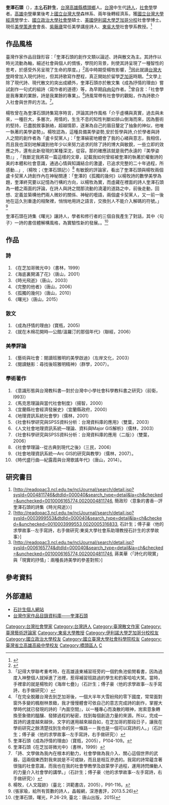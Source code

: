 {{refimprove|time=2015-04-08T10:02:12+00:00}}
'''奎澤石頭'''（{{bd|1962年}}），[[本名|本名]]'''石計生'''，[[台灣|台灣]][[高雄縣|高雄縣]][[橋頭區|橋頭鄉]]人。[[台灣|台灣]]中生代[[詩人|詩人]]，[[社會學|社會學]]學者。[[高雄中學|高雄中學]]畢業後考上[[國立台灣大學|國立台灣大學]]森林系、兩年後轉經濟系，獲[[國立台灣大學|國立台灣大學]][[經濟學|經濟學]]學士、[[國立政治大學|國立政治大學]][[社會學|社會學]]碩士、[[美國|美國]][[伊利諾大學芝加哥分校|伊利諾大學芝加哥分校]]社會學博士。現任[[美學策進會|美學策進會]]會長、[[紫藤廬|紫藤廬]]常任美學講座詩人、[[東吳大學|東吳大學]]社會學系教授。<ref>{{Cite web |url=http://blog.yam.com/tsbooks/article/36791589 |title=唐山書店-「孤獨的幾何 奎澤石頭詩集」作者介紹 |access-date=2015-04-08 |archive-date=2017-02-08 |archive-url=https://web.archive.org/web/20170208035549/http://blog.yam.com/tsbooks/article/36791589 |dead-url=yes }}</ref>

==作品風格==
臺灣作家作品目錄形容：「奎澤石頭的創作文類以論述、詩與散文為主。其詩作以時光流動為軸，細述社會與個人的惆悵，學院的背景，則使其詩呈現了一種智性的思考，於感受外另呈現了生命的厚度。」<ref>{{Cite web |url=http://www3.nmtl.gov.tw/writer2/writer_detail.php?id=921 |title=奎澤石頭 - 2007台灣作家作品目錄 |access-date=2015-04-08 |archive-date=2018-11-18 |archive-url=https://web.archive.org/web/20181118201819/http://www3.nmtl.gov.tw/Writer2/writer_detail.php?id=921 |dead-url=no }}</ref>高中時期受楊牧影響，<ref>「記得大學聯考重考時，在高雄遠東補習班旁的一個釣魚池偷閒看書，因為過度入神整個人就掉進了池裡，惹得補習班路過的學生和釣客哈哈大笑。當時，手裡拿的就是楊牧的《海岸七疊》」（石計生；傅子豪〈他的求學故事--左手寫詩，右手做研究〉）</ref>因此就讀[[台灣大學|台灣大學]]時曾加入現代詩社，但其詩歌寫作歷程，真正開始於留學[[芝加哥|芝加哥]]時期。<ref>「在完全脫離台灣去到芝加哥後，一個大半年大雪紛飛的零下國度，常常面對窗外多變的楓樹林景緻，我才慢慢體會可依自己的意志完成詩的創作，掌握大學時代就已發現的詩的『內面空間』，以一種專心而渙散的眼神，耑索意象轉換至象徵的醞釀、發酵過程的秘密，找到每個創造力量的來源。所以，完成一首詩的速度越來越快，文字的運用越來越自如，在芝加哥的那段日子，讓我在學術研究之餘清楚找到生命的另一條路－－我也是一個可以寫詩的人。」（石計生；傅子豪〈他的求學故事--左手寫詩，右手做研究〉）</ref>文學上除了現代詩、現代散文的突出成績外，奎澤石頭亦於散文集《成為抒情的理由》嘗試創作一句式的組詩〈寫作者的道德〉等，為早期[[自由句|自由句]]作者。<ref>奎澤石頭《成為抒情的理由》（寶瓶，2005），P104-109。</ref>曾自言：「社會學是我專業的業餘，詩是我業餘的專業」。<ref>奎澤石頭《在芝加哥微光中》（書林，1999）</ref>詩風常帶有社會學的觀點，作為詩歌介入社會與世界的方法。<ref>「詩、文學做為我內在根本的動力，社會學做為我介入、關心這個世界的武器，這兩個東西對我來說是不可或缺，而且是相互滲透的。我寫的詩常蘊含著很強的社會意識，而我也在我的社會學教學及啟蒙學子過程，運用詩閃爍動人的力量介入社會學的講學。」（石計生；傅子豪〈他的求學故事--左手寫詩，右手做研究〉）</ref>。

楊牧曾在為奎澤石頭詩集寫序時言，評論其詩作風格「介乎虛構與真實，過去與未來，一種巨大，多層次，用情的，生生不息的知性判斷如排山倒海而來，因為藝術的堅持，已盡脫敘事脈絡，超越情節，逐漸為自己的眉目釐定了抽象的神似，他唯一執著的美學姿勢」。楊牧認為，這種具備美學姿勢,安於哲學與詩,介於學者與詩人之間的創作者為「盧卡契黨人」：「奎澤縝密地體會了我的心緒與意志，我相信，而且我也深刻地解識到他年少以來努力追求的除了詩的博大與敏銳，一些立即的效應之外，還有此新發現的某種深沈，從容。那的確應該就是我們永遠的『美學姿勢』」,「我斷定我將寫一篇這樣的文章，記載我如何曾經被奎澤的執著於權衡詩的美的本體和社會意識，通過心情與知識結合的激盪，已追求完整的二十年過程，所感動...」,（楊牧；〈奎澤石頭記〉）<ref>楊牧，《人文蹤跡》（臺北：洪範書店，2005），P91-116。</ref> 有敏銳的評論家，看出了奎澤石頭與楊牧兩個盧卡契黨人詩創作內在神秘關連：「奎澤的《孤獨的幾何》以楊牧詩的數學美學為題，奎澤終究要以記憶為行構的方向，以楊牧為實，而虛藏在裡面的詩人奎澤石頭為一體之兩面的評論，在詩人與詩之間那流動的澆灌的道路之中，前後走動，回想、定義並築構他們兩人微妙的關係、神秘的囈語，兩個盧卡契黨人，又一前一後地在這久別重逢的相聚裡，悄悄地用詩之語言，交換別人不能介入解碼的符號。」<ref>(張家瑜，給所有質數的詩人，晶報網，深港書評，2013.5.26)</ref> 

奎澤石頭在詩集《曙光》讓詩人，學者和修行者的三個自我產生了對話，其中〈句子〉一詩的書信體解構風格，為實驗性新的發展。。<ref>(奎澤石頭，曙光，P.26-29, 臺北：唐山出版，2015)</ref>

==作品==
===詩===
#《在芝加哥微光中》（書林，1999）
#《海底裏開滿了花》（唐山，2001）
#《時光飛逝》（唐山，2003）
#《完整的他者》（唐山，2006）
#《孤獨的幾何》（唐山，2010）
#《曙光》（唐山，2015）

===散文===
#《成為抒情的理由》(寶瓶，2005)
#《就在木棉花開時—公館/溫羅汀的那個年代》（聯經，2006）
===美學評論===
#《藝術與社會：閱讀班雅明的美學啟迪》（左岸文化，2003）
#《閱讀魅影：尋找後班雅明精神》（群學，2007）。
===學術著作===
#《意識形態與台灣教科書—對於台灣中小學社會科學教科書之研究》（前衛，l993)）
#《馬克思理論與當代社會制度》（揚智，2000）
#《宜蘭縣社會經濟發展史》（宜蘭縣政府，2000）
#《地理資訊系統社會學》（儒林，2001）
#《社會科學研究與SPSS資料分析：台灣資料庫的應用》（雙葉，2003）
#《人文社會地理資訊系統—理論、資料與Major GIS解析》（儒林，2003）
#《社會科學研究與SPSS資料分析：台灣資料庫的應用（二版）》（雙葉，2006）
#《社會學理論--從古典到現代之後》（三民，2006）
#《社會地理資訊系統—Arc GIS的研究與教學》（儒林，2007）。
#《時代盛行曲—紀露霞與台灣歌謠年代》（唐山，2014）。

==研究書目==
#[http://readopac3.ncl.edu.tw/nclJournal/search/detail.jsp?sysId=0004811746&dtdId=000040&search_type=detail&la=ch&checked=&unchecked=0010006165774,0020004811746,  簡政珍〈意象的書香--評奎澤石頭的詩集《時光飛逝》〉] {{Wayback|url=http://readopac3.ncl.edu.tw/nclJournal/search/detail.jsp?sysId=0004811746&dtdId=000040&search_type=detail&la=ch&checked=&unchecked=0010006165774,0020004811746, |date=20190811052137 }}
#[http://readopac3.ncl.edu.tw/nclJournal/search/detail.jsp?sysId=0003999553&dtdId=000040&search_type=detail&la=ch&checked=&unchecked=0010003999553,0020005316833, 石計生；傅子豪〈他的求學故事--左手寫詩，右手做研究:東吳大學社會系助理教授石計生的求學故事〉] {{Wayback|url=http://readopac3.ncl.edu.tw/nclJournal/search/detail.jsp?sysId=0003999553&dtdId=000040&search_type=detail&la=ch&checked=&unchecked=0010003999553,0020005316833, |date=20190812052405 }}
#[http://readopac3.ncl.edu.tw/nclJournal/search/detail.jsp?sysId=0006165774&dtdId=000040&search_type=detail&la=ch&checked=&unchecked=0010006165774,0020004811746, 蔣美華〈「詩化的現實」與「現實的抒情」：兩種長詩美學的參差對照〉] {{Wayback|url=http://readopac3.ncl.edu.tw/nclJournal/search/detail.jsp?sysId=0006165774&dtdId=000040&search_type=detail&la=ch&checked=&unchecked=0010006165774,0020004811746, |date=20200813180953 }}

==參考資料==
{{Reflist}}

==外部連結==
*[http://cstone.idv.tw 石計生個人網站] {{Wayback|url=http://cstone.idv.tw/ |date=20201125000011 }}{{zh-tw}}
*[https://db.nmtl.gov.tw/site4/s6/writerinfo?id=921 台灣作家作品目錄資料庫——奎澤石頭] {{Wayback|url=https://db.nmtl.gov.tw/site4/s6/writerinfo?id=921 |date=20211231212530 }}

[[Category:台灣社會學家|Category:台灣社會學家]]
[[Category:台灣詩人|Category:台灣詩人]]
[[Category:臺灣散文作家|Category:臺灣散文作家]]
[[Category:臺灣藝術評論家|Category:臺灣藝術評論家]]
[[Category:東吳大學教授|Category:東吳大學教授]]
[[Category:伊利諾大學芝加哥分校校友|Category:伊利諾大學芝加哥分校校友]]
[[Category:國立政治大學校友|Category:國立政治大學校友]]
[[Category:國立臺灣大學社會科學院校友|Category:國立臺灣大學社會科學院校友]]
[[Category:臺灣省立高雄高級中學校友|Category:臺灣省立高雄高級中學校友]]
[[Category:橋頭區人|Category:橋頭區人]]
[[Category:石姓|C]]